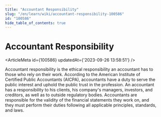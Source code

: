 ```yaml
---
title: "Accountant Responsibility"
slug: "/en/learn/wiki/accountant-responsibility-100586"
id: "100586"
hide_table_of_contents: true
---
```



# Accountant Responsibility

<ArticleMeta id={100586} updatedAt={'2023-09-26 13:58:51'} />
<div className='border-solid border-b border-t-0 my-4 border-[var(--ifm-color-gray-300)]' />

Accountant responsibility is the ethical responsibility an accountant has to those who rely on their work. According to the American Institute of Certified Public Accountants (AICPA), accountants have a duty to serve the public interest and uphold the public trust in the profession. An accountant has a responsibility to his clients, his company's managers, investors, and creditors, as well as to outside regulatory bodies. Accountants are responsible for the validity of the financial statements they work on, and they must perform their duties following all applicable principles, standards, and laws.
